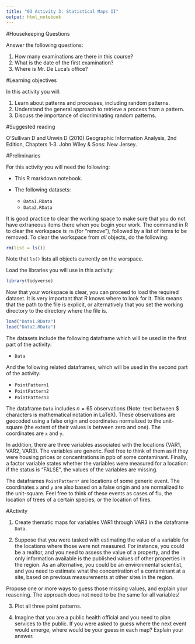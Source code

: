 ```yaml
---
title: "03 Activity 3: Statistical Maps II"
output: html_notebook
---
```


#Housekeeping Questions

Answer the following questions:

1. How many examinations are there in this course?
2. What is the date of the first examination?
3. Where is Mr. De Luca's office?

#Learning objectives

In this activity you will:

1. Learn about patterns and processes, including random patterns.
2. Understand the general approach to retrieve a process from a pattern.
3. Discuss the importance of discriminating random patterns.

#Suggested reading

O'Sullivan D and Unwin D (2010) Geographic Information Analysis, 2nd Edition, Chapters 1-3. John Wiley & Sons: New Jersey.

#Preliminaries

For this activity you will need the following:

* This R markdown notebook.

* The following datasets:
   * `Data1.RData`
   * `Data2.RData`

It is good practice to clear the working space to make sure that you do not have extraneous items there when you begin your work. The command in R to clear the workspace is `rm` (for "remove"), followed by a list of items to be removed. To clear the workspace from _all_ objects, do the following:
```r
rm(list = ls())
```

Note that `ls()` lists all objects currently on the worspace.

Load the libraries you will use in this activity:
```r
library(tidyverse)
```

Now that your workspace is clear, you can proceed to load the required dataset. It is very important that R knows where to look for it. This means that the path to the file is explicit, or alternatively that you set the working directory to the directory where the file is.
```r
load("Data1.RData")
load("Data2.RData")
```

The datasets include the following dataframe which will be used in the first part of the activity:

* `Data`

And the following related dataframes, which will be used in the second part of the activity:

* `PointPattern1`
* `PointPattern2`
* `PointPattern3`

The dataframe `Data` includes $n = 65$ observations (Note: text between $ characters is mathematical notation in LaTeX). These observations are geocoded using a false origin and coordinates normalized to the unit-square (the extent of their values is between zero and one). The coordinates are `x` and `y`. 

In addition, there are three variables associated with the locations (VAR1, VAR2, VAR3). The variables are generic. Feel free to think of them as if they were housing prices or concentrations in ppb of some contaminant. Finally, a factor variable states whether the variables were measured for a location: if the status is "FALSE", the values of the variables are missing.

The dataframes `PointPattern*` are locations of some generic event. The coordinates `x` and `y` are also based on a false origin and are normalized to the unit-square. Feel free to think of these events as cases of flu, the location of trees of a certain species, or the location of fires.

#Activity

1. Create thematic maps for variables VAR1 through VAR3 in the dataframe `Data`. 

2. Suppose that you were tasked with estimating the value of a variable for the locations where those were not measured. For instance, you could be a realtor, and you need to assess the value of a property, and the only information available is the published values of other properties in the region. As an alternative, you could be an environmental scientist, and you need to estimate what the concentration of a contaminant at a site, based on previous measurements at other sites in the region.

Propose one or more ways to guess those missing values, and explain your reasoning. The approach does not need to be the same for all variables!

3. Plot all three point patterns. 

4. Imagine that you are a public health official and you need to plan services to the public. If you were asked to guess where the next event would emerge, where would be your guess in each map? Explain your answer.